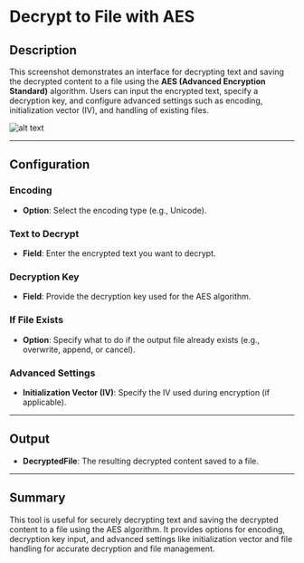 # Decrypt to File with AES

## Description

This screenshot demonstrates an interface for decrypting text and saving the decrypted content to a file using the **AES (Advanced Encryption Standard)** algorithm. Users can input the encrypted text, specify a decryption key, and configure advanced settings such as encoding, initialization vector (IV), and handling of existing files.

![alt text](../assets/cryptography/decrypt-to-file-with-aes.png)

---

## Configuration

### Encoding

- **Option**: Select the encoding type (e.g., Unicode).

### Text to Decrypt

- **Field**: Enter the encrypted text you want to decrypt.

### Decryption Key

- **Field**: Provide the decryption key used for the AES algorithm.

### If File Exists

- **Option**: Specify what to do if the output file already exists (e.g., overwrite, append, or cancel).

### Advanced Settings

- **Initialization Vector (IV)**: Specify the IV used during encryption (if applicable).

---

## Output

- **DecryptedFile**: The resulting decrypted content saved to a file.

---

## Summary

This tool is useful for securely decrypting text and saving the decrypted content to a file using the AES algorithm. It provides options for encoding, decryption key input, and advanced settings like initialization vector and file handling for accurate decryption and file management.